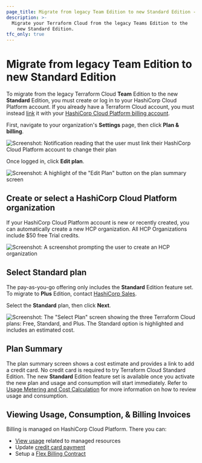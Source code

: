 ```yaml
---
page_title: Migrate from legacy Team Edition to new Standard Edition - Plans and Features - Terraform Cloud
description: >-
  Migrate your Terraform Cloud from the legacy Teams Edition to the 
    new Standard Edition.
tfc_only: true
---
```


# Migrate from legacy Team Edition to new Standard Edition

To migrate from the legacy Terraform Cloud **Team** Edition to the new **Standard** Edition, you must create or log in to your HashiCorp Cloud Platform account. If you already have a Terraform Cloud account, you must instead [link](/terraform/cloud-docs/users-teams-organizations/users#linked-hcp-and-terraform-cloud-accounts) it with your [HashiCorp Cloud Platform billing account](/hcp/docs/hcp/admin/billing). 

First, navigate to your organization's **Settings** page, then click **Plan & billing**.

![Screenshot: Notification reading that the user must link their HashiCorp Cloud Platform account to change their plan](/img/docs/tfc-pnb-link-hcp.png)

Once logged in, click **Edit plan**.

![Screenshot: A highlight of the "Edit Plan" button on the plan summary screen](/img/docs/tfc-edit-plan.png)

## Create or select a HashiCorp Cloud Platform organization

If your HashiCorp Cloud Platform account is new or recently created, you can automatically create a new HCP organization. All HCP Organizations include $50 free Trial credits.  

![Screenshot: A screenshot prompting the user to create an HCP organization](/img/docs/tfc-create-hcp-org.png)

## Select Standard plan

The pay-as-you-go offering only includes the **Standard** Edition feature set.  To migrate to **Plus** Edition, contact [HashiCorp Sales](https://www.hashicorp.com/contact-sales).

Select the **Standard** plan, then click **Next**.

![Screenshot: The "Select Plan" screen showing the three Terraform Cloud plans: Free, Standard, and Plus. The Standard option is highlighted and includes an estimated cost.](/img/docs/tfc-edit-plan-standard.png)

## Plan Summary

The plan summary screen shows a cost estimate and provides a link to add a credit card. No credit card is required to try Terraform Cloud Standard Edition.
The new **Standard** Edition feature set is available once you activate the new plan and usage and consumption will start immediately. Refer to [Usage Metering and Cost Calculation](/hcp/docs/hcp/admin/billing/flex-billing#usage-metering-and-cost-calculation) for more information on how to review usage and consumption.

## Viewing Usage, Consumption, & Billing Invoices

Billing is managed on HashiCorp Cloud Platform. There you can:

- [View usage](/hcp/docs/hcp/admin/billing#hcp-usage) related to managed resources
- Update [credit card payment](/hcp/docs/hcp/admin/billing/payment)
- Setup a [Flex Billing Contract](/hcp/docs/hcp/admin/billing/payment#set-up-an-entitlement-or-flex-billing-contract)
